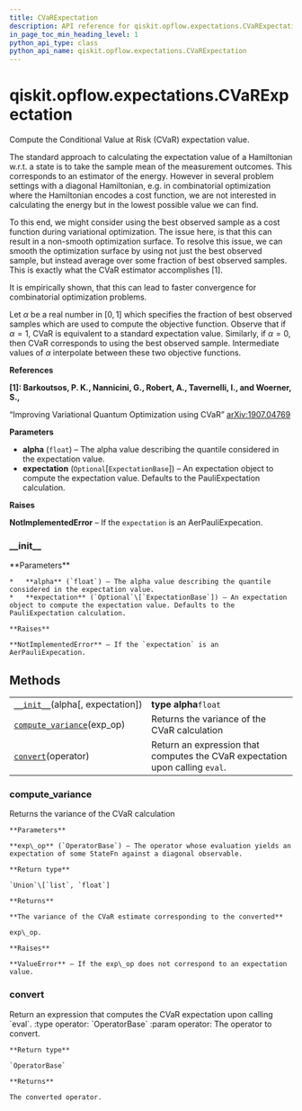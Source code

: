 ```yaml
---
title: CVaRExpectation
description: API reference for qiskit.opflow.expectations.CVaRExpectation
in_page_toc_min_heading_level: 1
python_api_type: class
python_api_name: qiskit.opflow.expectations.CVaRExpectation
---
```


# qiskit.opflow\.expectations.CVaRExpectation

<Class id="qiskit.opflow.expectations.CVaRExpectation" isDedicatedPage={true} github="https://github.com/qiskit/qiskit/tree/stable/0.17/qiskit/opflow/expectations/cvar_expectation.py" signature="CVaRExpectation(alpha, expectation=None)">
  Compute the Conditional Value at Risk (CVaR) expectation value.

  The standard approach to calculating the expectation value of a Hamiltonian w\.r.t. a state is to take the sample mean of the measurement outcomes. This corresponds to an estimator of the energy. However in several problem settings with a diagonal Hamiltonian, e.g. in combinatorial optimization where the Hamiltonian encodes a cost function, we are not interested in calculating the energy but in the lowest possible value we can find.

  To this end, we might consider using the best observed sample as a cost function during variational optimization. The issue here, is that this can result in a non-smooth optimization surface. To resolve this issue, we can smooth the optimization surface by using not just the best observed sample, but instead average over some fraction of best observed samples. This is exactly what the CVaR estimator accomplishes \[1].

  It is empirically shown, that this can lead to faster convergence for combinatorial optimization problems.

  Let $\alpha$ be a real number in $[0,1]$ which specifies the fraction of best observed samples which are used to compute the objective function. Observe that if $\alpha = 1$, CVaR is equivalent to a standard expectation value. Similarly, if $\alpha = 0$, then CVaR corresponds to using the best observed sample. Intermediate values of $\alpha$ interpolate between these two objective functions.

  **References**

  **\[1]: Barkoutsos, P. K., Nannicini, G., Robert, A., Tavernelli, I., and Woerner, S.,**

  “Improving Variational Quantum Optimization using CVaR” [arXiv:1907.04769](https://arxiv.org/abs/1907.04769)

  **Parameters**

  *   **alpha** (`float`) – The alpha value describing the quantile considered in the expectation value.
  *   **expectation** (`Optional`\[`ExpectationBase`]) – An expectation object to compute the expectation value. Defaults to the PauliExpectation calculation.

  **Raises**

  **NotImplementedError** – If the `expectation` is an AerPauliExpecation.

  ### \_\_init\_\_

  <Function id="qiskit.opflow.expectations.CVaRExpectation.__init__" signature="__init__(alpha, expectation=None)">
    **Parameters**

    *   **alpha** (`float`) – The alpha value describing the quantile considered in the expectation value.
    *   **expectation** (`Optional`\[`ExpectationBase`]) – An expectation object to compute the expectation value. Defaults to the PauliExpectation calculation.

    **Raises**

    **NotImplementedError** – If the `expectation` is an AerPauliExpecation.
  </Function>

  ## Methods

  |                                                                                                                                                           |                                                                              |
  | --------------------------------------------------------------------------------------------------------------------------------------------------------- | ---------------------------------------------------------------------------- |
  | [`__init__`](#qiskit.opflow.expectations.CVaRExpectation.__init__ "qiskit.opflow.expectations.CVaRExpectation.__init__")(alpha\[, expectation])           | **type alpha**`float`                                                        |
  | [`compute_variance`](#qiskit.opflow.expectations.CVaRExpectation.compute_variance "qiskit.opflow.expectations.CVaRExpectation.compute_variance")(exp\_op) | Returns the variance of the CVaR calculation                                 |
  | [`convert`](#qiskit.opflow.expectations.CVaRExpectation.convert "qiskit.opflow.expectations.CVaRExpectation.convert")(operator)                           | Return an expression that computes the CVaR expectation upon calling `eval`. |

  ### compute\_variance

  <Function id="qiskit.opflow.expectations.CVaRExpectation.compute_variance" signature="compute_variance(exp_op)">
    Returns the variance of the CVaR calculation

    **Parameters**

    **exp\_op** (`OperatorBase`) – The operator whose evaluation yields an expectation of some StateFn against a diagonal observable.

    **Return type**

    `Union`\[`list`, `float`]

    **Returns**

    **The variance of the CVaR estimate corresponding to the converted**

    exp\_op.

    **Raises**

    **ValueError** – If the exp\_op does not correspond to an expectation value.
  </Function>

  ### convert

  <Function id="qiskit.opflow.expectations.CVaRExpectation.convert" signature="convert(operator)">
    Return an expression that computes the CVaR expectation upon calling `eval`. :type operator: `OperatorBase` :param operator: The operator to convert.

    **Return type**

    `OperatorBase`

    **Returns**

    The converted operator.
  </Function>
</Class>

